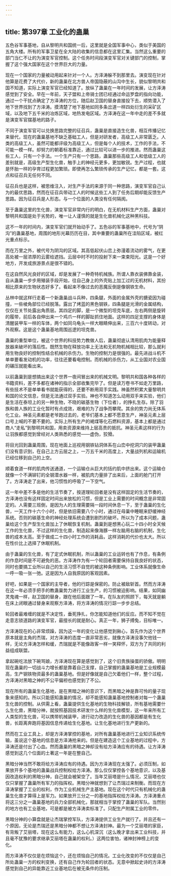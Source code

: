 ```yaml
---
---
---
```

title: 第397章 工业化的蛊巢
---



五色谷军事基地，自从黎明共和国统一后，这里就是全国军事中心，类似于美国的五角大楼。所有的军事卫星在全大陆的收集的信息都在这里汇集。当然这么重要的部门当仁不让的为演变军官控制。这个任务时间段演变军官对关键部门的控制，掌握了这个强大国家在这个世界巨大的力量。

现在一个国家的力量被动用起来针对一个人。方泽涛躲不到那里去。演变现在针对他算是花费了大代价，新的蛊巢在北方兽人帝国隐蔽的山沟中生长，貌似黎明共和国不知道，实际上演变军官已经知道了。放纵了蛊巢在一年时间的发展，让方泽涛感觉到了安全。早在一年前，天子盟和上帝骑士团已经通过命运罗盘的指向功能，通过一个干扰点确定了方泽涛的方位，随后赵卫国的替身直接投下去，顺势潜入了地下世界找到了方泽涛。摸清楚了地下基地如同多条岔道一样四处衍生的采矿区域，以及地下五千米的冶炼区域，地热发电区域。方泽涛在这一年中走的差不多就是演变军官摆基地的路子。

不同于演变军官可以兑换思路完整的征召兵，蛊巢是直接造生化兽，相互传播记忆来替代，现在的蛊巢基地不缺乏基础工人，但是对研发者，高级工人非常匮乏。人类的高级工人，虽然可能都评级为高级工人，但是每个人的技术，工作的手法，不可能一模一样。却努力的朝着标准靠近，通过比较可以进一步的推进。然而蛊巢这些工人，只有一个手法。一个生产只有一个思路，蛊巢那些高级工人和低级工人的差别就是，高级生产型生化兽，触手上的神经元更多，更加敏锐。生产过程，也就是怀胎一样的孕育过程更加繁琐。即使再怎么繁琐传承的生产记忆，都是一套。这点和征召兵无任何不同。

征召兵也是这样，被思维注入，对生产手法的来源于同一种思路，演变军官自己认为的最优思路，然而在征召兵带动工人的时候这些工人到了任务后期却能反馈生产思路。因为征召兵是人形态。与一个位面的人类没有任何隔阂。

至于蛊巢这里的生化兽，演变军官非常内行的明白，在无机材料生产方面，蛊巢对黎明共和国是处于劣势的，唯一让人谨慎的就是生化兽机械化这种黑科技。

这不一年的时间内，演变军官们就开始动手了。五色谷的军事基地中，代号为“阴沟”的蛊巢基地，周围的地形光幕历历在目，其中重要的蛊巢所在洼陷区域，被红光重点标示。

而在万里之外，被代号为阴沟的区域。其高低起伏山峦上弥漫着流动的雾气，在更高处被一层浓厚的云雾给遮挡。云层中时不时的投射下来一束束阳光。这是一个好地方，开发成旅游景点是很不错的。

在这自然风光良好的区域，却是发展了一种奇特机械族。所谓人靠衣装佛靠金装，自从蛊巢一步步用殖装手段开始，往自己身上的外壳贴上加工过的无机材料，其扮相比原来的生物状态好多了。看起来不像过去的恶魔反倒是像钢铁生命。

丛林中就这样行走着一个新蛊巢战斗兵种，四条腿，外面的金属外壳的搪瓷因为碰撞，一些棱角部位已经脱落。露出了烤蓝的黑色钢铁，四条腿是光滑的金属结构，仅仅在关节处露出角质层。其四足的脚，是一个微型的坦克车底，左右两侧是旋转的履带，前后各自伸出来一个鸡爪一样的脚趾抓住地面。这样的四足支撑的身体是清醒装甲车一样的车体，两个如同乌龟头一样大眼睛伸出来，三百六十度转动，对外观察。这是这个蛊巢基地周围巡逻的坦克兽。

蛊巢的重型单位，被这个世界的科技势力教做人后，蛊巢彻底认清用肌肉为能量释放器来破坏的落后性。既然生物在释放功率上无法和无机物机械相比较，那么就利用生物良好的控制性结合机械的杀伤力。生物的控制力是很强的。最先进战斗机不单单要看发动机的功率，往往还要看电控制。而机械的杀伤力，从工业国对农业国的碾压就能看出来。

以前蛊巢到是想搞出来这个世界一夜间冒出来的机械文明。黎明共和国各种各样的书籍资料，差不多都在诸神的指示全部收集完毕了。但是读万卷书不如走万里路，有些技术不是单单看书就能获得的，还要不断用双手实践。神虽然积累大量黎明共和国的论文信息，但是无法通过双手实验。神也不知道怎么动用双手来实验，他们是生活在泰坦上的另一种生物，不晓的碳基生物（下位者），的挣扎生存。除了羽族和兽人族的工业化暂时有点成效，艰难的为了战争而攀爬。其余的势力尚无体系化工业。神圣元素都是老爷跑过去的，老爷们基本上都不愿意生产，神圣元素上层口号上喊的不要不要的。实际上所有生产的褐煤等化石燃料资源，基本上都是通过商人“走私”到黎明共和国，用卖资源来维持上层高贵的抵抗。神圣元素这样的行为让羽族都感觉到曾经对人类熟悉的感觉——虚伪，狡猾。

将目光回到蛊巢周围，现在地面上巡视用钢铁钻洞体系在山峦中挖洞穴的装甲蛊巢们没有意识到，在自己上方云层之上，一万五千米的高度上，大量战列机和运输机已经位移到自己的上空。

顺着食道一样的肌肉传送通道，一个运输仓从巨大的括约肌中挤出来。这个运输仓就像一个不满铆钉的全钢潜水器一样，被肌肉力量排了出来后，上面的舱门打开了。方泽涛走了出来，他习惯性的呼吸了一下空气。

这一年中差不多是他的生活节奏了，按道理轮回者是没有这样固定的生活节奏的，方泽涛也没有这样固定时间出来放松的习惯，但是工业上需要的时间概念是非常固定的。人需要三班倒，是因为人的生理需要隔一段时间休息一下，至于蛊巢的生化兽，一天工作十六个小时，但是依旧需要八个小时，通过在母巢中睡眠来舒缓神经系统。否则的碳基生命的神经处理系统会遭到剧烈的破坏。所以为了成本问题，蛊巢给这个生产型生化兽加上了休眠恢复机制。蛊巢到是想黑心玩二十四小时全天候工作的生化兽，不过这样的生化兽，制造起来像海豚一样左脑用右脑的机制，生化兽的成本太高。至于做成二十四小时工作的消耗品，这样消耗的代价也太大。所以在性价比上选择了休眠机制。

由于蛊巢的生化兽，有了定式休眠机制，所以蛊巢的工业运转也有了作息，有条例的作息时间是不可避免的恶。方泽涛作为有一个轮回者需要保持自我良好的状态，同时也要搞工业所以自己的生活习惯不自觉的被这种条例影响。工业体系就像生命一呼一吸一张一弛。这是因为人自我原因的客观因素。

好吧，如果是一个国家的主导者，他的行踪是保密的。防止被敌斩首。然而方泽涛在这一年必须手把手的教蛊巢势力进行工业生产，的习惯被迫影响。结果，如同幽灵鬼魂一样，赵卫国的替身，跟在他后面跟了一年。在队友的照顾下，每天就是躺在床上闭眼通过替身来观察方泽涛，将方泽涛的情况行踪一步步总结。

轮回者最难缠的就是不决定性，垂死挣扎，你怎能知道他们的反应。而不知不觉在走意志锁道路的演变军官，最擅长的就是耐心。真正一年，狮子搏兔，目标唯一。

方泽涛现在的心非常烦躁，因为这一年的变化让他感觉到揪心，首先作为这个世界原本就是主角的杰瑞，对方泽涛的态度一直非常恶劣，就像方泽涛没事欠他钱一样，无论方泽涛怎样和缓，杰瑞就是不能像政客一样一笑释怀，双方为了共同的利益组成联盟。

拿起碗吃法放下碗骂娘，方泽涛现在算是感觉到了，这个旧贵族操蛋的骄傲。明明现在蛊巢的一切战斗力增长都是靠着自己支撑，自己掌握的蛊巢基地是工业规模最高，生产钢铁物资最多的蛊巢基地。但是好像就是自己欠着他们一样，整个过程，方泽涛对黑暗之神的不公平偏袒也感觉到了不公。

现在所有的蛊巢生化基地，是在黑暗之神的意识下，而黑暗之神是靠可怜的量子现象来感知的。所以只能感知蛊巢的情况，却不能感知蛊巢基地控制者对每一个蛊巢生化兽的控制。从供需上看，蛊巢提供生化基地的生物科技解锁，所有基地需要什么生化兽，黑暗分神，就按照基因技术研发什么样的生化兽模型，这一年来所有工人类型的生化兽，可以携带机械装甲，进行动力改造的生化兽的基因都是有生化兽，长距离奔跑将基因信息传递给生化基地。让生化基地进行生产更新的。

然而在工业工具上，却是方泽涛掌控的基地，对所有蛊巢基地进行工业知识系统传输，虽说这个基地的信息是方泽涛抢来的。但是在建造这个工业基地的过程中，方泽涛还是付出了心血。然而蛊巢的黑暗之神却没有给方泽涛应有的待遇。让方泽涛感觉到这几个位面的土著这一年是在整自己。

黑暗分神当然不敢将给方泽涛应有的待遇。因为方泽涛现在太强了。必须压制，如果放开多个基地的蛊巢战兵控制权给方泽涛。那么仅仅掌控各个基地意识，以及基因改造权利的黑暗分神，自己就会被架空了。当年艾丽塔是什么情况，艾丽塔也仅仅只掌握了蛊巢所有军力的指挥权。黑暗分神就想到了让杰瑞过来制衡。而现在方泽涛掌握了工业的权利，作为工业机械生产主基地。现在这个时代只有机械化的蛊巢生化兽才算得上是军力。如果放开三分之一的基地指挥权给方泽涛。方泽涛重点将这三分之一蛊巢基地的兵力全部机械化，那就相当于掌控了蛊巢的军队。当然别的地方也有工业基地，可是都是被方泽涛卖标准了。只配生产附属工业的零件。

黑暗分神的小算盘就是让杰瑞掌控军队，方泽涛提供工业生产就行了。并且还有一个原因，无论是杰瑞还是黑暗分神都不想让方泽涛封神。最为一个艾丽塔的家臣，有背叛了艾丽塔，现在这么有能力，这么心机深沉（这么晚才拿出来工业科技，并且毫不犹豫的要求继承艾丽塔在蛊巢的权利。）这两位害怕，诸神封神榜上的变化。

而方泽涛不仅仅是在烦恼这个，还在烦恼自己的情况。工业化改变的不仅仅是自己所处蛊巢一方的权利变换，还有自己作为轮回者的状态。无意中掀起史诗的方泽涛感觉到自己的异能靠近工业基地后在被无条件的压制。